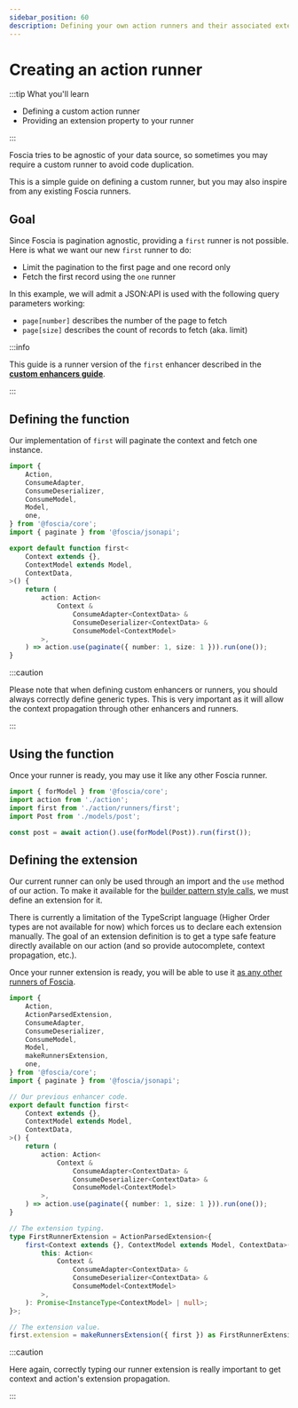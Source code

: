 ```yaml
---
sidebar_position: 60
description: Defining your own action runners and their associated extension.
---
```


# Creating an action runner

:::tip What you'll learn

-   Defining a custom action runner
-   Providing an extension property to your runner

:::

Foscia tries to be agnostic of your data source, so sometimes you may require a
custom runner to avoid code duplication.

This is a simple guide on defining a custom runner, but you may also inspire
from any existing Foscia runners.

## Goal

Since Foscia is pagination agnostic, providing a `first` runner is not possible.
Here is what we want our new `first` runner to do:

-   Limit the pagination to the first page and one record only
-   Fetch the first record using the `one` runner

In this example, we will admit a JSON:API is used with the following query
parameters working:

-   `page[number]` describes the number of the page to fetch
-   `page[size]` describes the count of records to fetch (aka. limit)

:::info

This guide is a runner version of the `first` enhancer described in the
[**custom enhancers guide**](/docs/guides/actions/custom-action-enhancers).

:::

## Defining the function

Our implementation of `first` will paginate the context and fetch one instance.

```ts title="action/runners/first.ts"
import {
    Action,
    ConsumeAdapter,
    ConsumeDeserializer,
    ConsumeModel,
    Model,
    one,
} from '@foscia/core';
import { paginate } from '@foscia/jsonapi';

export default function first<
    Context extends {},
    ContextModel extends Model,
    ContextData,
>() {
    return (
        action: Action<
            Context &
                ConsumeAdapter<ContextData> &
                ConsumeDeserializer<ContextData> &
                ConsumeModel<ContextModel>
        >,
    ) => action.use(paginate({ number: 1, size: 1 })).run(one());
}
```

:::caution

Please note that when defining custom enhancers or runners, you should always
correctly define generic types. This is very important as it will allow the
context propagation through other enhancers and runners.

:::

## Using the function

Once your runner is ready, you may use it like any other Foscia runner.

```javascript
import { forModel } from '@foscia/core';
import action from './action';
import first from './action/runners/first';
import Post from './models/post';

const post = await action().use(forModel(Post)).run(first());
```

## Defining the extension

Our current runner can only be used through an import and the `use` method of
our action. To make it available for the
[builder pattern style calls](/docs/core-concepts/actions#extensions), we must
define an extension for it.

There is currently a limitation of the TypeScript language (Higher Order types
are not available for now) which forces us to declare each extension manually.
The goal of an extension definition is to get a type safe feature directly
available on our action (and so provide autocomplete, context propagation,
etc.).

Once your runner extension is ready, you will be able to use it
[as any other runners of Foscia](/docs/core-concepts/actions#extensions).

```ts title="action/runners/first.ts"
import {
    Action,
    ActionParsedExtension,
    ConsumeAdapter,
    ConsumeDeserializer,
    ConsumeModel,
    Model,
    makeRunnersExtension,
    one,
} from '@foscia/core';
import { paginate } from '@foscia/jsonapi';

// Our previous enhancer code.
export default function first<
    Context extends {},
    ContextModel extends Model,
    ContextData,
>() {
    return (
        action: Action<
            Context &
                ConsumeAdapter<ContextData> &
                ConsumeDeserializer<ContextData> &
                ConsumeModel<ContextModel>
        >,
    ) => action.use(paginate({ number: 1, size: 1 })).run(one());
}

// The extension typing.
type FirstRunnerExtension = ActionParsedExtension<{
    first<Context extends {}, ContextModel extends Model, ContextData>(
        this: Action<
            Context &
                ConsumeAdapter<ContextData> &
                ConsumeDeserializer<ContextData> &
                ConsumeModel<ContextModel>
        >,
    ): Promise<InstanceType<ContextModel> | null>;
}>;

// The extension value.
first.extension = makeRunnersExtension({ first }) as FirstRunnerExtension;
```

:::caution

Here again, correctly typing our runner extension is really important to get
context and action's extension propagation.

:::
